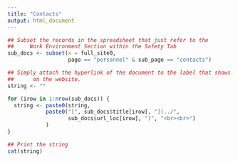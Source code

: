```yaml
---
title: "Contacts"
output: html_document
---
```


```r

## Subset the records in the spreadsheet that just refer to the 
##     Work Environment Section within the Safety Tab
sub_docs <- subset(x = full_site0, 
                   page == "personnel" & sub_page == "contacts")

## Simply attach the hyperlink of the document to the label that shows up
##      on the website. 
string <- ""

for (irow in 1:nrow(sub_docs)) {
  string <- paste0(string,
            paste0("[", sub_docs$title[irow], "](../",
                   sub_docs$url_loc[irow], ")", "<br><br>")
            )
}

## Print the string
cat(string)
```